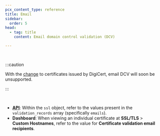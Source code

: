 ```yaml
---
pcx_content_type: reference
title: Email
sidebar:
  order: 5
head:
  - tag: title
    content: Email domain control validation (DCV)

---
```



<Render file="email-validation-definition" product="ssl" /> <br/>

:::caution


With the [change](/ssl/reference/migration-guides/digicert-update/custom-hostname-certificates/) to certificates issued by DigiCert, email DCV will soon be unsupported.


:::

<Render file="ssl-for-saas-create-hostname" /> <br/>

* [**API**](/api/resources/custom_hostnames/methods/get/): Within the `ssl` object, refer to the values present in the `validation_records` array (specifically `emails`).
* **Dashboard**: When viewing an individual certificate at **SSL/TLS** > **Custom Hostnames**, refer to the value for **Certificate validation email recipients**.

<Render file="email-validation-process" product="ssl" />

<Render file="ssl-for-saas-validate-patch" />
